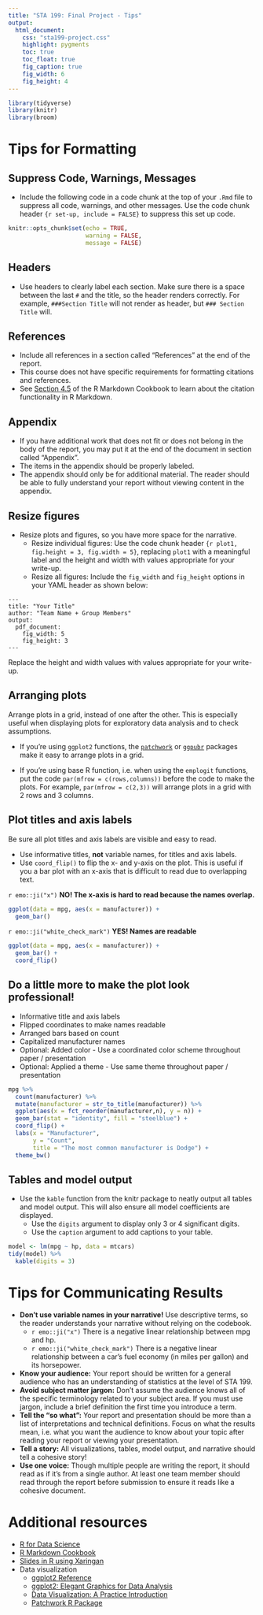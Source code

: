 ```yaml
---
title: "STA 199: Final Project - Tips"
output: 
  html_document: 
    css: "sta199-project.css"
    highlight: pygments
    toc: true
    toc_float: true
    fig_caption: true
    fig_width: 6
    fig_height: 4
---
```


```r
library(tidyverse)
library(knitr)
library(broom)
```

# Tips for Formatting

## Suppress Code, Warnings, Messages

- Include the following code in a code chunk at the top of your `.Rmd` file to 
suppress all code, warnings, and other messages. Use the code chunk header 
`{r set-up, include = FALSE}` to suppress this set up code. 

```r
knitr::opts_chunk$set(echo = TRUE,
                      warning = FALSE, 
                      message = FALSE)
```

## Headers

- Use headers to clearly label each section. Make sure there is a space between 
the last `#` and the title, so the header renders correctly. For example, 
`###Section Title` will not render as header, but `### Section Title` will. 

## References 

- Include all references in a section called "References" at the end of the report. 
- This course does not have specific requirements for formatting citations and references.
- See [Section 4.5](https://bookdown.org/yihui/rmarkdown-cookbook/bibliography.html) 
of the R Markdown Cookbook to learn about the citation functionality in R Markdown. 

## Appendix

- If you have additional work that does not fit or does not belong in the body 
of the report, you may put it at the end of the document in section called "Appendix". 
- The items in the appendix should be properly labeled. 
- The appendix should only be for additional material. The reader should be able 
to fully understand your report without viewing content in the appendix.

## Resize figures

- Resize plots and figures, so you have more space for the narrative. 
    - Resize individual figures: Use the code chunk header `{r plot1, fig.height = 3, fig.width = 5}`, replacing `plot1` with a meaningful label and the height and width with 
    values appropriate for your write-up.
    - Resize all figures: Include the `fig_width` and `fig_height` options 
    in your YAML header as shown below:

```
---
title: "Your Title"
author: "Team Name + Group Members"
output: 
  pdf_document:
    fig_width: 5
    fig_height: 3
---
```
 
Replace the height and width values with values appropriate for your write-up.

## Arranging plots

Arrange plots in a grid, instead of one after the other. This is especially 
useful when displaying plots for exploratory data analysis and to check assumptions. 

- If you're using `ggplot2` functions, the [`patchwork`](https://patchwork.data-imaginist.com/) or [`ggpubr`](https://rpkgs.datanovia.com/ggpubr/) packages make it easy to arrange 
plots in a grid. 

- If you're using base R function, i.e. when using the `emplogit` functions, 
put the code `par(mfrow = c(rows,columns))` before the code to make the plots. 
For example, `par(mfrow = c(2,3))` will arrange plots in a grid with 2 rows and 
3 columns.

## Plot titles and axis labels

Be sure all plot titles and axis labels are visible and easy to read. 

- Use informative titles, **not** variable names, for titles and axis labels.
- Use `coord_flip()` to flip the x- and y-axis on the plot. This is useful if 
you a bar plot with an x-axis that is difficult to read due to overlapping text. 

`r emo::ji("x")` **NO! The x-axis is hard to read because the names overlap.**

```r
ggplot(data = mpg, aes(x = manufacturer)) +
  geom_bar()
```

`r emo::ji("white_check_mark")` **YES! Names are readable**

```r
ggplot(data = mpg, aes(x = manufacturer)) +
  geom_bar() +
  coord_flip()
```

## Do a little more to make the plot look professional!

- Informative title and axis labels
- Flipped coordinates to make names readable
- Arranged bars based on count
- Capitalized manufacturer names
- Optional: Added color - Use a coordinated color scheme throughout paper / presentation
- Optional: Applied a theme - Use same theme throughout paper / presentation

```r
mpg %>%
  count(manufacturer) %>%
  mutate(manufacturer = str_to_title(manufacturer)) %>%
  ggplot(aes(x = fct_reorder(manufacturer,n), y = n)) +
  geom_bar(stat = "identity", fill = "steelblue") +
  coord_flip() +
  labs(x = "Manufacturer", 
       y = "Count", 
       title = "The most common manufacturer is Dodge") +
  theme_bw() 
```

## Tables and model output

- Use the `kable` function from the knitr package to neatly output all tables 
and model output. This will also ensure all model coefficients are displayed. 
  - Use the `digits` argument to display only 3 or 4 significant digits. 
  - Use the `caption` argument to add captions to your table. 

```r
model <- lm(mpg ~ hp, data = mtcars)
tidy(model) %>%
  kable(digits = 3)
```

# Tips for Communicating Results 

- **Don't use variable names in your narrative!** Use descriptive terms, so the 
reader understands your narrative without relying on the codebook.
  - `r emo::ji("x")` There is a negative linear relationship between mpg and hp.
  - `r emo::ji("white_check_mark")` There is a negative linear relationship 
  between a car's fuel economy (in miles per gallon) and its horsepower.
- **Know your audience:** Your report should be written for a general audience 
who has an understanding of statistics at the level of STA 199.
- **Avoid subject matter jargon:** Don't assume the audience knows all of the 
specific terminology related to your subject area. If you must use jargon, 
include a brief definition the first time you introduce a term. 
- **Tell the "so what":** Your report and presentation should be more than a 
list of interpretations and technical definitions. Focus on what the results mean, 
i.e. what you want the audience to know about your topic after reading your report 
or viewing your presentation. 
- **Tell a story:** All visualizations, tables, model output, and narrative 
should tell a cohesive story!
- **Use one voice:** Though multiple people are writing the report, it should 
read as if it's from a single author. At least one team member should read through 
the report before submission to ensure it reads like a cohesive document.

# Additional resources

- [R for Data Science](https://r4ds.had.co.nz/)
- [R Markdown Cookbook](https://bookdown.org/yihui/rmarkdown-cookbook/)
- [Slides in R using Xaringan](https://slides.yihui.org/xaringan/#1)
- Data visualization
  - [ggplot2 Reference](https://ggplot2.tidyverse.org/reference/index.html)
  - [ggplot2: Elegant Graphics for Data Analysis](https://ggplot2-book.org/)
  - [Data Visualization: A Practice Introduction](https://socviz.co/index.html)
  - [Patchwork R Package](https://patchwork.data-imaginist.com/index.html)



